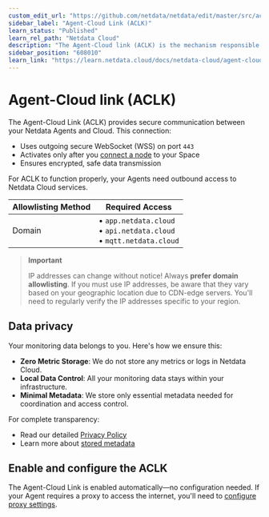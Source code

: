 ```yaml
---
custom_edit_url: "https://github.com/netdata/netdata/edit/master/src/aclk/README.md"
sidebar_label: "Agent-Cloud Link (ACLK)"
learn_status: "Published"
learn_rel_path: "Netdata Cloud"
description: "The Agent-Cloud link (ACLK) is the mechanism responsible for connecting a Netdata agent to Netdata Cloud."
sidebar_position: "608010"
learn_link: "https://learn.netdata.cloud/docs/netdata-cloud/agent-cloud-link-(aclk)"
---
```


# Agent-Cloud link (ACLK)

The Agent-Cloud Link (ACLK) provides secure communication between your Netdata Agents and Cloud. This connection:

- Uses outgoing secure WebSocket (WSS) on port `443`
- Activates only after you [connect a node](/docs/netdata-cloud/connect-agent) to your Space
- Ensures encrypted, safe data transmission

For ACLK to function properly, your Agents need outbound access to Netdata Cloud services.

| Allowlisting Method | Required Access                                                            |
|---------------------|----------------------------------------------------------------------------|
| Domain              | • `app.netdata.cloud`<br/>• `api.netdata.cloud`<br/>• `mqtt.netdata.cloud` |

> **Important**
>
> IP addresses can change without notice! Always **prefer domain allowlisting**. If you must use IP addresses, be aware that they vary based on your geographic location due to CDN-edge servers. You'll need to regularly verify the IP addresses specific to your region.

## Data privacy

Your monitoring data belongs to you. Here's how we ensure this:

- **Zero Metric Storage**: We do not store any metrics or logs in Netdata Cloud.
- **Local Data Control**: All your monitoring data stays within your infrastructure.
- **Minimal Metadata**: We store only essential metadata needed for coordination and access control.

For complete transparency:

- Read our detailed [Privacy Policy](https://netdata.cloud/privacy/)
- Learn more about [stored metadata](/docs/netdata-cloud#stored-metadata)

## Enable and configure the ACLK

The Agent-Cloud Link is enabled automatically—no configuration needed.
If your Agent requires a proxy to access the internet, you'll need to [configure proxy settings](/docs/netdata-cloud/connect-agent#automatically-via-a-provisioning-system-or-the-command-line).
